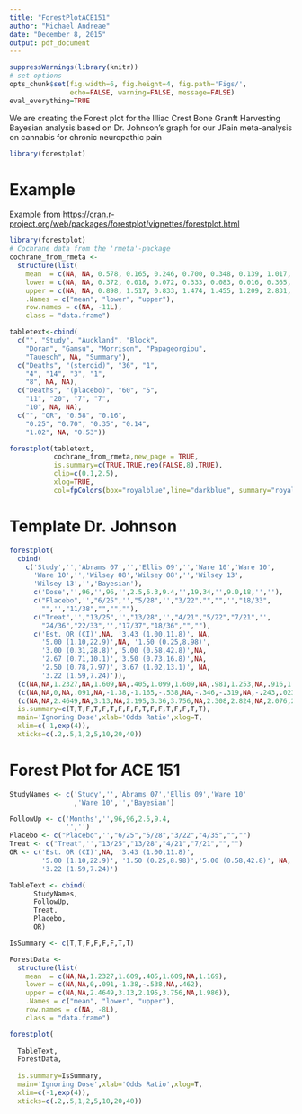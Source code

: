 ```yaml
---
title: "ForestPlotACE151"
author: "Michael Andreae"
date: "December 8, 2015"
output: pdf_document
---
```


```r
suppressWarnings(library(knitr))
# set options
opts_chunk$set(fig.width=6, fig.height=4, fig.path='Figs/',
               echo=FALSE, warning=FALSE, message=FALSE)
eval_everything=TRUE
```


We are creating the Forest plot for the Illiac Crest Bone Granft Harvesting Bayesian analysis based on Dr. Johnson's graph for our JPain meta-analysis on cannabis for chronic neuropathic pain

```r
library(forestplot)
```

# Example 

Example from <https://cran.r-project.org/web/packages/forestplot/vignettes/forestplot.html>

```r
library(forestplot)
# Cochrane data from the 'rmeta'-package
cochrane_from_rmeta <- 
  structure(list(
    mean  = c(NA, NA, 0.578, 0.165, 0.246, 0.700, 0.348, 0.139, 1.017, NA, 0.531), 
    lower = c(NA, NA, 0.372, 0.018, 0.072, 0.333, 0.083, 0.016, 0.365, NA, 0.386),
    upper = c(NA, NA, 0.898, 1.517, 0.833, 1.474, 1.455, 1.209, 2.831, NA, 0.731)),
    .Names = c("mean", "lower", "upper"), 
    row.names = c(NA, -11L), 
    class = "data.frame")

tabletext<-cbind(
  c("", "Study", "Auckland", "Block", 
    "Doran", "Gamsu", "Morrison", "Papageorgiou", 
    "Tauesch", NA, "Summary"),
  c("Deaths", "(steroid)", "36", "1", 
    "4", "14", "3", "1", 
    "8", NA, NA),
  c("Deaths", "(placebo)", "60", "5", 
    "11", "20", "7", "7", 
    "10", NA, NA),
  c("", "OR", "0.58", "0.16", 
    "0.25", "0.70", "0.35", "0.14", 
    "1.02", NA, "0.53"))

forestplot(tabletext, 
           cochrane_from_rmeta,new_page = TRUE,
           is.summary=c(TRUE,TRUE,rep(FALSE,8),TRUE),
           clip=c(0.1,2.5), 
           xlog=TRUE, 
           col=fpColors(box="royalblue",line="darkblue", summary="royalblue"))
```

# Template Dr. Johnson

```r
forestplot(
  cbind(
    c('Study','','Abrams 07','','Ellis 09','','Ware 10','Ware 10',
      'Ware 10','','Wilsey 08','Wilsey 08','','Wilsey 13',
      'Wilsey 13','','Bayesian'),
      c('Dose','',96,'',96,'',2.5,6.3,9.4,'',19,34,'',9.0,18,'',''),
      c("Placebo",'',"6/25",'',"5/28",'',"3/22","","",'',"18/33",
        "",'',"11/38","","",""),
      c("Treat",'',"13/25",'',"13/28",'',"4/21","5/22","7/21",'',
        "24/36","22/33",'',"17/37","18/36","",""),
      c('Est. OR (CI)',NA, '3.43 (1.00,11.8)', NA, 
        '5.00 (1.10,22.9)',NA, '1.50 (0.25,8.98)',
        '3.00 (0.31,28.8)','5.00 (0.58,42.8)',NA,
        '2.67 (0.71,10.1)','3.50 (0.73,16.8)',NA,
        '2.50 (0.78,7.97)','3.67 (1.02,13.1)', NA, 
        '3.22 (1.59,7.24)')),
  (c(NA,NA,1.2327,NA,1.609,NA,.405,1.099,1.609,NA,.981,1.253,NA,.916,1.299,NA,1.169)),
  (c(NA,NA,0,NA,.091,NA,-1.38,-1.165,-.538,NA,-.346,-.319,NA,-.243,.023,NA,.462)),
  (c(NA,NA,2.4649,NA,3.13,NA,2.195,3.36,3.756,NA,2.308,2.824,NA,2.076,2.576,NA,1.986)),
  is.summary=c(T,T,F,T,F,T,F,F,F,T,F,F,T,F,F,T,T),
  main='Ignoring Dose',xlab='Odds Ratio',xlog=T,
  xlim=c(-1,exp(4)),
  xticks=c(.2,.5,1,2,5,10,20,40))
```

# Forest Plot for ACE 151

```r
StudyNames <- c('Study','','Abrams 07','Ellis 09','Ware 10'
                ,'Ware 10','','Bayesian')

FollowUp <- c('Months','',96,96,2.5,9.4,
              '','')
Placebo <- c("Placebo",'',"6/25","5/28","3/22","4/35","","")
Treat <- c("Treat",'',"13/25","13/28","4/21","7/21","","")
OR <- c('Est. OR (CI)',NA, '3.43 (1.00,11.8)', 
        '5.00 (1.10,22.9)', '1.50 (0.25,8.98)','5.00 (0.58,42.8)', NA, 
        '3.22 (1.59,7.24)')

TableText <- cbind(
      StudyNames,
      FollowUp,
      Treat,
      Placebo,
      OR)

IsSummary <- c(T,T,F,F,F,F,T,T)

ForestData <- 
  structure(list(
    mean  = c(NA,NA,1.2327,1.609,.405,1.609,NA,1.169), 
    lower = c(NA,NA,0,.091,-1.38,-.538,NA,.462),
    upper = c(NA,NA,2.4649,3.13,2.195,3.756,NA,1.986)),
    .Names = c("mean", "lower", "upper"), 
    row.names = c(NA, -8L), 
    class = "data.frame")

forestplot(
  
  TableText,
  ForestData,
  
  is.summary=IsSummary,
  main='Ignoring Dose',xlab='Odds Ratio',xlog=T,
  xlim=c(-1,exp(4)),
  xticks=c(.2,.5,1,2,5,10,20,40))
```